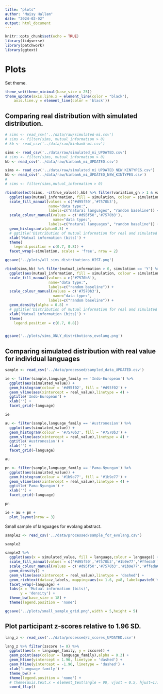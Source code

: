```yaml
---
title: "plots"
author: "Maisy Hallam"
date: "2024-02-02"
output: html_document
---
```


```r
knitr::opts_chunk$set(echo = TRUE)
library(tidyverse)
library(patchwork)
library(ggtext)
```

# Plots

Set theme.

```r
theme_set(theme_minimal(base_size = 25))
theme_update(axis.line.x = element_line(color = "black"),
    axis.line.y = element_line(color = 'black'))
```

## Comparing real distribution with simulated distribution.

```r
# sims <- read_csv('../data/raw/simulated-mi.csv')
# sims <- filter(sims, mutual_information > 0)
# kb <- read_csv('../data/raw/kinbank-mi.csv')

sims <- read_csv('../data/raw/simulated_mi_UPDATED.csv')
# sims <- filter(sims, mutual_information > 0)
kb <- read_csv('../data/raw/kinbank_mi_UPDATED.csv')

sims <- read_csv('../data/raw/simulated_mi_UPDATED_NEW_KINTYPES.csv')
kb <- read_csv('../data/raw/kinbank_mi_UPDATED_NEW_KINTYPES.csv')
# 
# sims <- filter(sims,mutual_information > 0)
```

```r
rbind(select(sims, -c(true_value)),kb) %>% filter(variation_gn > 1 & variation_gn1 > 2) %>%
  ggplot(aes(mutual_information, fill = simulation, colour = simulation)) +
  scale_fill_manual(values = c('#d95f50','#7570b3'),
                    name="data type:",
                    labels=c("natural languages", "random baseline")) +
  scale_colour_manual(values = c('#d95f50','#7570b3'),
                      name="data type:",
                    labels=c("natural languages", "random baseline")) +
  geom_histogram(alpha=0.5) +
  # ggtitle('Distribution of mutual information for real and simulated kinship systems') +
  xlab('Mutual information (bits)') +
  theme(
    legend.position = c(0.7, 0.8)) +
  facet_wrap(~simulation, scales = 'free', nrow = 2)

ggsave('../plots/all_sims_distributions_HIST.png')
```

```r
rbind(sims,kb) %>% filter(mutual_information > 0, simulation == 'Y') %>%
  ggplot(aes(mutual_information, fill = simulation, colour = simulation)) +
  scale_fill_manual(values = c('#7570b3'),
                    name="data type:",
                    labels=c("random baseline")) +
  scale_colour_manual(values = c('#7570b3'),
                      name="data type:",
                    labels=c("random baseline")) +
  geom_density(alpha = 0.8) +
  # ggtitle('Distribution of mutual information for real and simulated kinship systems') +
  xlab('Mutual information (bits)') +
  theme(
    legend.position = c(0.7, 0.8))


ggsave('../plots/sims_ONLY_distributions_evolang.png')
```


## Comparing simulated distribution with real value for individual languages

```r
sample <- read_csv('../data/processed/sampled_data_UPDATED.csv')
```

```r
ie <- filter(sample,language_family == 'Indo-European') %>%
  ggplot(aes(simulated_value)) +
  geom_histogram(colour = '#d95f02', fill = '#d95f02') +
  geom_vline(aes(xintercept = real_value),linetype = 4) +
  ggtitle('Indo-European') +
  xlab('') +
  facet_grid(~language)

ie
```

```r
au <- filter(sample,language_family == 'Austronesian') %>%
  ggplot(aes(simulated_value)) +
  geom_histogram(colour = '#7570b3', fill = '#7570b3') +
  geom_vline(aes(xintercept = real_value),linetype = 4) +
  ggtitle('Austronesian') +
  xlab('') +
  facet_grid(~language)

au
```

```r
pn <- filter(sample,language_family == 'Pama-Nyungan') %>%
  ggplot(aes(simulated_value)) +
  geom_histogram(colour = '#1b9e77', fill = '#1b9e77') +
  geom_vline(aes(xintercept = real_value),linetype = 4) +
  ggtitle('Pama-Nyungan') +
  xlab('') +
  facet_grid(~language)

pn
```

```r
ie + au + pn +
  plot_layout(nrow = 3)
```
Small sample of languages for evolang abstract.

```r
sample2 <- read_csv('../data/processed/sample_for_evolang.csv')

sample2
```

```r
sample2 %>%
  ggplot(aes(x = simulated_value, fill = language,colour = language)) +
  scale_fill_manual(values = c('#d95f50','#7570b3','#1b9e77','#ffeda0')) +
  scale_colour_manual(values = c('#d95f50','#7570b3','#1b9e77','#ffeda0')) +
  geom_density() +
  geom_vline(aes(xintercept = real_value),linetype = 'dashed') +
  geom_richtext(data=z_labels, mapping=aes(x= 1.6, y=8, label=paste0('<i>z = </i>', round(z,2))), inherit.aes = FALSE) +
  facet_wrap(~language) +
  labs(x = 'Mutual information (bits)',
       y = 'density') +
  theme_bw(base_size = 18) +
  theme(legend.position = 'none')

ggsave('../plots/small_sample_grid.png',width = 5,height = 5)
```


## Plot participant z-scores relative to 1.96 SD.

```r
lang_z <- read_csv('../data/processed/z_scores_UPDATED.csv')
```


```r
lang_z %>% filter(zscore != 0) %>%
  ggplot(aes(x = language_family, y = zscore)) +
  geom_point(aes(colour = language_family),alpha = 0.3) +
  geom_hline(yintercept = 1.96, linetype = 'dashed') +
  geom_hline(yintercept = -1.96, linetype = 'dashed') +
  xlab('Language family') +
  theme_bw() +
  theme(legend.position = 'none') +
  # theme(axis.text.x = element_text(angle = 90, vjust = 0.5, hjust=1)) +
  coord_flip()



```

